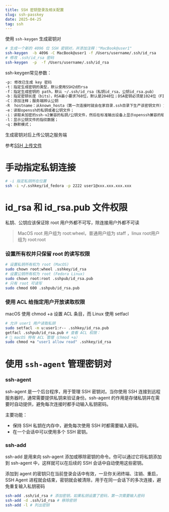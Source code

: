 ```yaml
---
title: SSH 密钥登录及相关配置
slug: ssh-passkey
date: 2025-04-25
tag: ssh
---
```


使用 `ssh-keygen` 生成密钥对

```bash
# 生成一个新的 4096 位 SSH 密钥对，并添加注释："MacBook@user1"
ssh-keygen  -b 4096 -C MacBook@user1 -f /Users/username/.ssh/id_rsa
# 修改 .ssh/id_rsa 密码
ssh-keygen  -p  -f /Users/username/.ssh/id_rsa

```

ssh-keygen常见参数：

```txt
-p: 修改已生成 key 密码
-t：指定生成密钥的类型，默认使用SSH2d的rsa
-f：指定生成密钥的 path，默认 ~/.ssh/id_rsa（私钥id_rsa，公钥id_rsa.pub）
-b：指定密钥长度（bits），RSA最小要求768位，默认是2048位；DSA密钥必须是1024位（FIPS 1862标准规定）
-C：添加注释；服务端辨认公钥
-R  hostname：从known_hosta（第一次连接时就会在家目录.ssh目录下生产该密钥文件）文件中删除所有属于hostname的密钥
-e：读取openssh的私钥或者公钥文件；
-i：读取未加密的ssh-v2兼容的私钥/公钥文件，然后在标准输出设备上显示openssh兼容的私钥/公钥；
-l：显示公钥文件的指纹数据；
-q：静默模式；
```

生成密钥对后上传公钥之服务端

参考[SSH 上传文件](/wiki/ssh-transfer-file)

# 手动指定私钥连接

```sh
# -i 指定私钥所在位置
ssh -i ~/.sshkey/id_fedora -p 2222 user1@xxx.xxx.xxx.xxx
```

# id_rsa 和 id_rsa.pub 文件权限

私钥、公钥应该保证除 root 用户外都不可写，除连接用户外都不可读

> MacOS root 用户组为 root:wheel，普通用户组为 staff ，linux root用户组为 root:root

### 设置所有权并只保留 root 的读写权限

```sh
# 设置私钥所有权为 root (MacOS)
sudo chown root:wheel .sshkey/id_rsa
# 设置公钥所有权为 root (Fedora Linux)
sudo chown root:root .sshpub/id_rsa.pub
# 只有 root 可读写
sudo chmod 600 .sshpub/id_rsa.pub

```

### 使用 ACL 给指定用户开放读取权限

macOS 使用 chmod +a 设置 ACL 条目，而 Linux 使用 setfacl

```sh
# 允许 user1 用户读取私钥
sudo setfacl -m u:user1:r-- .sshkey/id_rsa.pub
getfacl .sshpub/id_rsa.pub # 查看 ACL 权限：
# 📝 macOS 特有 ACL 管理（chmod +a）
sudo chmod +a "user1 allow read" .sshkey/id_rsa
```

# 使用 `ssh-agent` 管理密钥对

### ssh-agent

ssh-agent 是一个后台程序，用于管理 SSH 密钥对。当你使用 SSH 连接到远程服务器时，通常需要提供私钥来验证身份。ssh-agent 的作用是存储私钥并在需要时自动提供，避免每次连接时都手动输入私钥密码。

主要功能：

- 保持 SSH 私钥在内存中，避免每次使用 SSH 时都需要输入密码。
- 在一个会话中可以使用多个 SSH 密钥。

### ssh-add

ssh-add 是用来向 ssh-agent 添加或移除密钥的命令。你可以通过它将私钥添加到 ssh-agent 中，这样就可以在后续的 SSH 会话中自动使用这些密钥。

添加到 agent 的密钥只在当前登录会话中有效，一旦你关闭终端、注销、重启，SSH Agent 进程就会结束，密钥就会被清除，用于在同一会话下的多次连接，避免重复输入私钥密码

```bash
ssh-add .ssh/id_rsa # 添加密钥，如果私钥设置了密码，第一次需要输入密码
ssh-add -d .ssh/id_rsa # 移除密钥
ssh-add -l # 列出密钥
```
